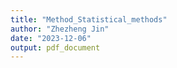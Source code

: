 ```yaml
---
title: "Method_Statistical_methods"
author: "Zhezheng Jin"
date: "2023-12-06"
output: pdf_document
---
```



